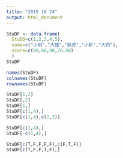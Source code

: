 ```yaml
---
title: "2018 10 24"
output: html_document
---
```


```r
StuDF <- data.frame(
  StuID=c(1,2,3,4,5),
  name=c("小明","大雄","胖虎","小新","大白"),
  score=c(80,60,90,70,50)
  )
StuDF 
```

```r
names(StuDF) 
colnames(StuDF)
rownames(StuDF)
```

```r
StuDF[1,2]
StuDF[,2]
StuDF[1,]
StuDF[c(1,4),]
StuDF[c(1,4),c(2,3)]

```

```r
StuDF[c(1,4),]
StuDF[-c(1,4),]
```

```r
StuDF[c(T,F,F,F,F),c(F,T,F)]
StuDF[c(T,F,F,T,F),]
```

